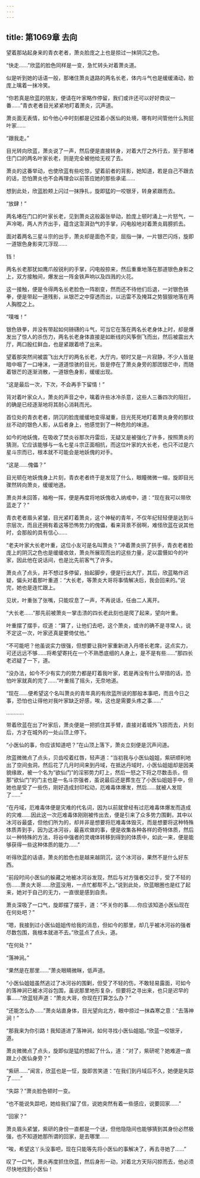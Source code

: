 ```yaml
---
---
---
```

title: 第1069章 去向
---



望着那站起身来的青衣老者，萧炎脸庞之上也是掠过一抹阴沉之色。

“快走……”欣蓝的脸色同样是一变，急忙转头对着萧炎道。

似是听到她的话语一般，那堵住萧炎退路的两名长老，体内斗气也是缓缓涌动，脸庞上噙着一抹冷笑。

“你若真是欣蓝的朋友，便请在叶家略作停留，我们或许还可以好好商议一番……”青衣老者目光紧紧地盯着萧炎，沉声道。

萧炎面无表情，如今他心中时刻都是记挂着小医仙的处境，哪有时间管他什么狗屁叶家……

“跟我走。”

目光转向欣蓝，萧炎说了一声，然后便是直接转身，对着大厅之外行去，至于那堵住门口的两名叶家长老，则是完全被他给无视了去。

萧炎的这番举动，也使欣蓝有些吃惊，望着前者的背影，她知道，若是自己不跟去的话，恐怕萧炎也不会再理会以前答应她的那些承诺……

想到此处，欣蓝脸颊上闪过一抹挣扎，旋即猛的一咬银牙，转身紧跟而去。

“放肆！”

两名堵在门口的叶家长老，见到萧炎这般嚣张举动，脸庞上顿时涌上一片怒气，一声冷喝，两人齐齐出手，蕴含这澎湃劲气的手掌，闪电般地对着萧炎肩膀抓去。

面对着两名三星斗宗的出手，萧炎却是面色不变，屈指一弹，一片银芒闪烁，旋即一道银色身影突兀浮现……

铛！

两名长老那犹如鹰爪般锐利的手掌，闪电般掠来，然后重重地落在那道银色身影之上，双方接触间，爆发出一阵金铁声响以及四溅的火花。

这一接触，便是令得两名长老脸色一阵剧变，然而还不待他们后退，一对银色铁拳，便是带起一道残影，从银芒之中穿透而出，以迅雷不及掩耳之势狠狠地落在两人胸膛之上。

“噗嗤！”

银色铁拳，并没有带起如何磅礴的斗气，可当它在落在两名长老身体上时，却是爆发出了惊人的杀伤力，两名长老身体直接是如断线的风筝倒飞而出，然后被震出大厅，两口殷红鲜血，也是紧跟着喷了出来。

望着那突然间被震飞出大厅的两名长老，大厅内，顿时又是一片寂静，不少人皆是暗中咽了一口唾沫，一道道惊骇的目光，皆是停在了萧炎身旁的那团银芒中，而随着银芒的逐渐消散，一道银色身影，缓缓出现。

“这是最后一次，下次，不会再手下留情！”

背对着叶家众人，萧炎的声音之中，噙着许些冰冷杀意，这些人三番四次的阻拦，的确是已经逐渐地将其耐心消耗而光。

首位处的青衣老者，阴沉的脸庞缓缓地变得凝重，目光死死地盯着萧炎身旁的那纹丝不动的银色人影，从后者身上，他感觉到了一种危险的味道。

如今的地妖傀，在吸收了焚炎谷那次丹雷后，无疑又是被强化了许多，按照萧炎的猜测，它应该能够与一名七星斗宗正面相抗，而这位叶家的大长老，也只不过是六星斗宗而已，根本就不可能会是地妖傀的对手。

“这是……傀儡？”

目光顿在地妖傀身上片刻，青衣老者终于是发现了什么，眼瞳微微一缩，旋即目光骤然转向萧炎，缓缓地道。

萧炎并未回答，袖袍一挥，便是再度将地妖傀收入纳戒中，道：“现在我可以带欣蓝走了？”

青衣老者眉头紧皱，目光紧盯着萧炎，这个神秘的青年，不仅年纪轻轻便是达到斗宗层次，而且还拥有着这等恐怖势力的傀儡，看来背景不弱啊，难怪欣蓝在说其他时，会那般的具有信心……

“老夫叶家大长老叶重，这位小友可是名叫萧炎？”冲着萧炎拱了拱手，青衣老者脸庞上的阴沉之色也是缓缓收敛，萧炎所展现而出的这些力量，足以震慑如今的叶家，因此他在说话间，也是比先前客气了许多。

萧炎点了点头，并不想过多停留，抬起脚步，便是行出大厅，其后，欣蓝略作迟疑，偏头对着那叶重道：“大长老，等萧炎大哥将事情解决后，我会回来的。”说完，她也是连忙跟上。

见状，叶重张了张嘴，只能叹息了一声，不再说话，任由二人离开。

“大长老……”那先前被萧炎一掌击溃的四长老此刻也是爬了起来，望向叶重。

叶重摆了摆手，叹道：“算了，让他们去吧，这个萧炎，或许的确不是寻常人，说不定这一次，叶家还真是要倚仗他。”

“不可能吧？他虽说实力很强，但想要让我叶家重新进入丹塔长老席，这点实力，可还远远不够……将希望寄托在一个不熟悉底细的人身上，是不是有些……”那四长老迟疑了一下，道。

“没办法，如今不少有实力的势力都是盯着我叶家，若是再没有什么举措的话，恐怕叶家就真的完了……”叶重摇了摇头，无奈地道。

“现在……便希望这个名叫萧炎的青年真的有欣蓝所说的那般本事吧，而且今日之事，恐怕也让得他对我叶家缺乏好感，唉，这也是需要头疼之事……”

…………

带着欣蓝在出了叶家后，萧炎便是一把抓住其手臂，直接对着城外飞掠而去，片刻后，方才在城外的一处山顶上停下。

“小医仙的事，你应该知道吧？”在山顶上落下，萧炎立刻便是沉声问道。

欣蓝微微点了点头，贝齿咬着红唇，轻声道：“当初我与小医仙姐姐，紫研顺利地出了空间虫洞，然后花了几月时间来到丹域，在抵达丹域时，小医仙姐姐却是因美貌缘故，被一个名为“欲仙门”的淫邪势力盯上，然后一怒之下将之尽数击杀，但那“欲仙门”的门主也是一名斗宗强者，虽说最后还是葬生在了小医仙姐姐手中，但她也是受了一些伤，刚好造成封印松动，厄难毒体爆发，然后……就被人发现了……”

“在丹域，厄难毒体便是灾难的代名词，因为以前就曾经有过厄难毒体爆发而造成的灾难……因此这一次厄难毒体刚刚被传出去，便是引来了众多势力围剿，其中以冰河谷最盛，但他们所为的，却并非是想要将厄难毒体毁灭，而是想要将这种特殊体质弄到手，因为这冰河谷，最喜欢做的事，便是收集各种各样的奇特体质，然后以一种特殊的方法，将谷中强者的灵魂体转移到得到的体质中，如此一来，便是能够获得一些这种体质的能力……”

听得欣蓝的话语，萧炎的脸色也是越来越阴沉，这个冰河谷，果然不是什么好东西。

“前段时间小医仙的躲藏之地被冰河谷发现，然后与对方强者交过手，受了不轻的伤……萧炎大哥……欣蓝没用，一点忙都帮不上。”说到此处，欣蓝眼圈也是红了起来，她对于自己的无力，一直很是感到自责。

萧炎深吸了一口气，旋即摆了摆手，道：“不关你的事……你应该知道小医仙现在在何处吧？”

“嗯，我接到过小医仙姐姐传给我的消息，但如今的那里，却几乎被冰河谷的强者尽数包围，我根本就进不去。”欣蓝点了点头，道。

“在何处？”

“落神涧。”

“果然是在那里……”萧炎眼睛微眯，低声道。

“小医仙姐姐虽然逃过了冰河谷的围剿，但受了不轻的伤，不敢轻易露面，可如今的落神涧已被冰河谷包围，虽说那里地形复杂，但要将之寻出来，也只是迟早的事……”欣蓝轻声道：“萧炎大哥，你现在打算怎么办？”

“还能怎么办……”萧炎站直身体，目光望向北方，眼中掠过一抹森寒之意：“去落神涧！”

“那我来为你引路！我知道进了落神涧，如何寻找小医仙姐姐。”欣蓝一咬银牙，道。

萧炎微微点了点头，旋即似是猛的想起了什么，道：“对了，紫研呢？她难道一直跟上小医仙身旁？”

“紫研……”闻言，欣蓝也是一怔，旋即苦笑道：“在我们到丹域后不久，她便是失踪了……”

“失踪？”萧炎脸色顿时一变。

“也不能说失踪吧，她给我们留了信，说她突然有着一些感应，说要回家……”

“回家？”

萧炎眉头紧皱，紫研的身份一直都是一个谜，但他隐隐间也能够猜到其身份必然极强，也不知道她那所谓的回家，是去哪里……

“唉，希望这丫头没事吧，现在只能等先将小医仙的事解决了，再去寻她了……”

叹了一口气，萧炎再度抓住欣蓝，然后身形一动，对着北方天际闪掠而去，他必须尽快地找到小医仙！
